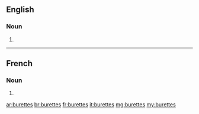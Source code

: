 ==English==

===Noun===
{{head|en|plural}}

# {{plural of|burette|lang=en}}

----

==French==

===Noun===
{{head|fr|plural|g=?}}

# {{plural of|burette|lang=fr}}

[[ar:burettes]]
[[br:burettes]]
[[fr:burettes]]
[[it:burettes]]
[[mg:burettes]]
[[my:burettes]]